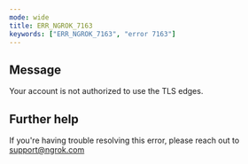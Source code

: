 ```yaml
---
mode: wide
title: ERR_NGROK_7163
keywords: ["ERR_NGROK_7163", "error 7163"]
---
```


## Message

Your account is not authorized to use the TLS edges.

## Further help

If you're having trouble resolving this error, please reach out to [support@ngrok.com](mailto:support@ngrok.com?subject=Help%20with%20ERR_NGROK_7163)
